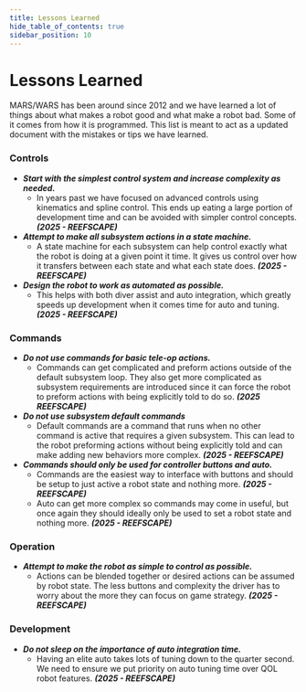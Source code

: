 ```yaml
---
title: Lessons Learned
hide_table_of_contents: true
sidebar_position: 10
---
```


# Lessons Learned
MARS/WARS has been around since 2012 and we have learned a lot of things about what makes a robot good and what make a robot bad. Some of it comes from how it is programmed. This list is meant to act as a updated document with the mistakes or tips we have learned.

### Controls
- ***Start with the simplest control system and increase complexity as needed.***
    - In years past we have focused on advanced controls using kinematics and spline control. This ends up eating a large portion of development time and can be avoided with simpler control concepts. ***(2025 - REEFSCAPE)***
- ***Attempt to make all subsystem actions in a state machine.***
    - A state machine for each subsystem can help control exactly what the robot is doing at a given point it time. It gives us control over how it transfers between each state and what each state does. ***(2025 - REEFSCAPE)***
- ***Design the robot to work as automated as possible.***
    - This helps with both diver assist and auto integration, which greatly speeds up development when it comes time for auto and tuning. ***(2025 - REEFSCAPE)***

### Commands
- ***Do not use commands for basic tele-op actions.***
    - Commands can get complicated and preform actions outside of the default subsystem loop. They also get more complicated as subsystem requirements are introduced since it can force the robot to preform actions with being explicitly told to do so. ***(2025 REEFSCAPE)***
- ***Do not use subsystem default commands***
    - Default commands are a command that runs when no other command is active that requires a given subsystem. This can lead to the robot preforming actions without being explicitly told and can make adding new behaviors more complex. ***(2025 - REEFSCAPE)***
- ***Commands should only be used for controller buttons and auto.***
    - Commands are the easiest way to interface with buttons and should be setup to just active a robot state and nothing more. ***(2025 - REEFSCAPE)***
    - Auto can get more complex so commands may come in useful, but once again they should ideally only be used to set a robot state and nothing more. ***(2025 - REEFSCAPE)***

### Operation
- ***Attempt to make the robot as simple to control as possible.***
    - Actions can be blended together or desired actions can be assumed by robot state. The less buttons and complexity the driver has to worry about the more they can focus on game strategy. ***(2025 - REEFSCAPE)***

### Development
- ***Do not sleep on the importance of auto integration time.***
    - Having an elite auto takes lots of tuning down to the quarter second. We need to ensure we put priority on auto tuning time over QOL robot features. ***(2025 - REEFSCAPE)***